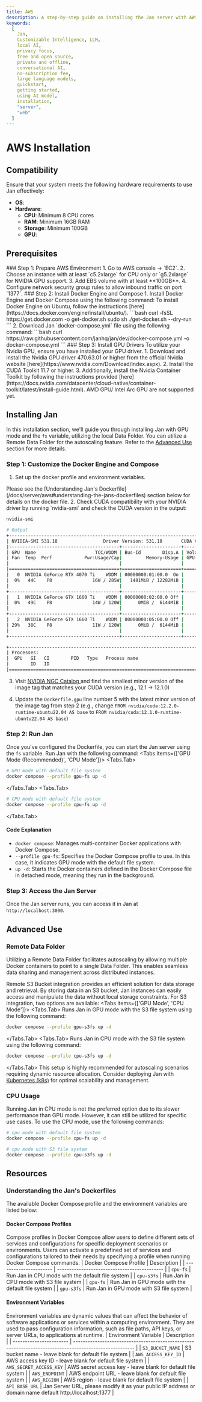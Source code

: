 ```yaml
---
title: AWS
description: A step-by-step guide on installing the Jan server with AWS.
keywords:
  [
    Jan,
    Customizable Intelligence, LLM,
    local AI,
    privacy focus,
    free and open source,
    private and offline,
    conversational AI,
    no-subscription fee,
    large language models,
    quickstart,
    getting started,
    using AI model,
    installation,
    "server",
    "web"
  ]
---
```



# AWS Installation
## Compatibility
Ensure that your system meets the following hardware requirements to use Jan effectively:

  - **OS**:
  - **Hardware**:
    - **CPU**: Minimum 8 CPU cores
    - **RAM**: Minimum 16GB RAM
    - **Storage**: Minimum 100GB 
    - **GPU**:

## Prerequisites
<Steps>
### Step 1: Prepare AWS Environment
1. Go to AWS console -> `EC2`.
2. Choose an instance with at least `c5.2xlarge` for CPU only or `g5.2xlarge` for NVIDIA GPU support.
3. Add EBS volume with at least **100GB**.
4. Configure network security group rules to allow inbound traffic on port `1377`.
### Step 2: Install Docker Engine and Compose
1. Install Docker Engine and Docker Compose using the following command:
<Callout type="info">
To install Docker Engine on Ubuntu, follow the instructions [here](https://docs.docker.com/engine/install/ubuntu/).
</Callout>
```bash
curl -fsSL https://get.docker.com -o get-docker.sh
sudo sh ./get-docker.sh --dry-run
```
2. Download Jan `docker-compose.yml` file using the following command:
```bash
curl https://raw.githubusercontent.com/janhq/jan/dev/docker-compose.yml -o docker-compose.yml
```
### Step 3: Install GPU Drivers
To utilize your Nvidia GPU, ensure you have installed your GPU driver.
    1. Download and install the Nvidia GPU driver 470.63.01 or higher from the official Nvidia website [here](https://www.nvidia.com/Download/index.aspx).
    2. Install the CUDA Toolkit 11.7 or higher.
    3. Additionally, install the Nvidia Container Toolkit by following the instructions provided [here](https://docs.nvidia.com/datacenter/cloud-native/container-toolkit/latest/install-guide.html).
<Callout type="info">
AMD GPU/ Intel Arc GPU are not supported yet.
</Callout>
</Steps>

## Installing Jan
In this installation section, we'll guide you through installing Jan with GPU mode and the `fs` variable, utilizing the local Data Folder.
<Callout type="info">
You can utilize a Remote Data Folder for the autoscaling feature. Refer to the [Advanced Use](/docs/server/aws#advanced-use) section for more details.
</Callout>
<Steps>
### Step 1: Customize the Docker Engine and Compose
1. Set up the docker profile and environment variables.
<Callout type="info">
Please see the [Understanding Jan's Dockerfile](/docs/server/aws#understanding-the-jans-dockerfiles) section below for details on the docker file.
</Callout>
2. Check CUDA compatibility with your NVIDIA driver by running `nvidia-smi` and check the CUDA version in the output:

```bash
nvidia-smi

# Output
+---------------------------------------------------------------------------------------+
| NVIDIA-SMI 531.18                 Driver Version: 531.18       CUDA Version: 12.1     |
|-----------------------------------------+----------------------+----------------------+
| GPU  Name                      TCC/WDDM | Bus-Id        Disp.A | Volatile Uncorr. ECC |
| Fan  Temp  Perf            Pwr:Usage/Cap|         Memory-Usage | GPU-Util  Compute M. |
|                                         |                      |               MIG M. |
|=========================================+======================+======================|
|   0  NVIDIA GeForce RTX 4070 Ti    WDDM | 00000000:01:00.0  On |                  N/A |
|  0%   44C    P8               16W / 285W|   1481MiB / 12282MiB |      2%      Default |
|                                         |                      |                  N/A |
+-----------------------------------------+----------------------+----------------------+
|   1  NVIDIA GeForce GTX 1660 Ti    WDDM | 00000000:02:00.0 Off |                  N/A |
|  0%   49C    P8               14W / 120W|      0MiB /  6144MiB |      0%      Default |
|                                         |                      |                  N/A |
+-----------------------------------------+----------------------+----------------------+
|   2  NVIDIA GeForce GTX 1660 Ti    WDDM | 00000000:05:00.0 Off |                  N/A |
| 29%   38C    P8               11W / 120W|      0MiB /  6144MiB |      0%      Default |
|                                         |                      |                  N/A |
+-----------------------------------------+----------------------+----------------------+

+---------------------------------------------------------------------------------------+
| Processes:                                                                            |
|  GPU   GI   CI        PID   Type   Process name                            GPU Memory |
|        ID   ID                                                             Usage      |
|=======================================================================================|
```

3.  Visit [NVIDIA NGC Catalog ](https://catalog.ngc.nvidia.com/orgs/nvidia/containers/cuda/tags) and find the smallest minor version of the image tag that matches your CUDA version (e.g., 12.1 -> 12.1.0)

4. Update the `Dockerfile.gpu` line number 5 with the latest minor version of the image tag from step 2 (e.g., change `FROM nvidia/cuda:12.2.0-runtime-ubuntu22.04 AS base` to `FROM nvidia/cuda:12.1.0-runtime-ubuntu22.04 AS base`)
### Step 2: Run Jan
Once you've configured the Dockerfile, you can start the Jan server using the `fs` variable. Run Jan with the following command:
<Tabs items={['GPU Mode (Recommended)', 'CPU Mode']}>
<Tabs.Tab>
```bash
# GPU mode with default file system
docker compose --profile gpu-fs up -d
```
</Tabs.Tab>
<Tabs.Tab>
```bash
# CPU mode with default file system
docker compose --profile cpu-fs up -d
```
</Tabs.Tab>
</Tabs>
#### Code Explanation
- `docker compose`: Manages multi-container Docker applications with Docker Compose.
- `--profile gpu-fs`: Specifies the Docker Compose profile to use. In this case, it indicates GPU mode with the default file system.
- `up -d`: Starts the Docker containers defined in the Docker Compose file in detached mode, meaning they run in the background.
### Step 3: Access the Jan Server
Once the Jan server runs, you can access it in Jan at `http://localhost:3000`.
</Steps>
## Advanced Use
### Remote Data Folder
Utilizing a Remote Data Folder facilitates autoscaling by allowing multiple Docker containers to point to a single Data Folder. This enables seamless data sharing and management across distributed instances.

Remote S3 Bucket integration provides an efficient solution for data storage and retrieval. By storing data in an S3 bucket, Jan instances can easily access and manipulate the data without local storage constraints.
For S3 integration, two options are available:
<Tabs items={['GPU Mode', 'CPU Mode']}>
<Tabs.Tab>
Runs Jan in GPU mode with the S3 file system using the following command:
```bash
docker compose --profile gpu-s3fs up -d
```
</Tabs.Tab>
<Tabs.Tab>
Runs Jan in CPU mode with the S3 file system using the following command:
```bash
docker compose --profile cpu-s3fs up -d
```
</Tabs.Tab>
</Tabs>
This setup is highly recommended for autoscaling scenarios requiring dynamic resource allocation.
<Callout type="info">
Consider deploying Jan with [Kubernetes (k8s)](/docs/server/kubernetes) for optimal scalability and management.
</Callout>
### CPU Usage
Running Jan in CPU mode is not the preferred option due to its slower performance than GPU mode. However, it can still be utilized for specific use cases.
To use the CPU mode, use the following commands:
```bash
# cpu mode with default file system
docker compose --profile cpu-fs up -d

# cpu mode with S3 file system
docker compose --profile cpu-s3fs up -d
```
## Resources
### Understanding the Jan's Dockerfiles
The available Docker Compose profile and the environment variables are listed below:
#### Docker Compose Profiles
Compose profiles in Docker Compose allow users to define different sets of services and configurations for specific deployment scenarios or environments. Users can activate a predefined set of services and configurations tailored to their needs by specifying a profile when running Docker Compose commands.
| Docker Compose Profile | Description                                  |
| ---------------------- | -------------------------------------------- |
| `cpu-fs`               | Run Jan in CPU mode with the default file system |
| `cpu-s3fs`             | Run Jan in CPU mode with S3 file system      |
| `gpu-fs`               | Run Jan in GPU mode with the default file system |
| `gpu-s3fs`             | Run Jan in GPU mode with S3 file system      |

#### Environment Variables
Environment variables are dynamic values that can affect the behavior of software applications or services within a computing environment. They are used to pass configuration information, such as file paths, API keys, or server URLs, to applications at runtime.
| Environment Variable    | Description                                                                                             |
| ----------------------- | ------------------------------------------------------------------------------------------------------- |
| `S3_BUCKET_NAME`        | S3 bucket name - leave blank for default file system                                                    |
| `AWS_ACCESS_KEY_ID`     | AWS access key ID - leave blank for default file system                                                 |
| `AWS_SECRET_ACCESS_KEY` | AWS secret access key - leave blank for default file system                                             |
| `AWS_ENDPOINT`          | AWS endpoint URL - leave blank for default file system                                                  |
| `AWS_REGION`            | AWS region - leave blank for default file system                                                        |
| `API_BASE_URL`          | Jan Server URL, please modify it as your public IP address or domain name default http://localhost:1377 |
